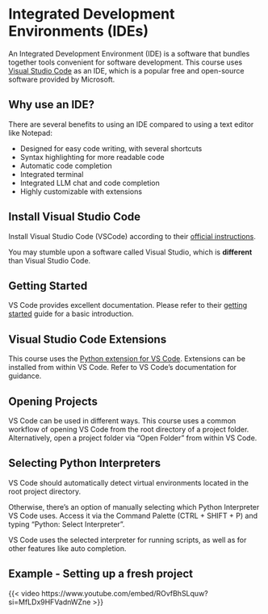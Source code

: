 # Integrated Development Environments (IDEs)

An Integrated Development Environment (IDE) is a software that bundles together tools convenient for software development. This course uses [Visual Studio Code](https://code.visualstudio.com/) as an IDE, which is a popular free and open-source software provided by Microsoft.

## Why use an IDE?

There are several benefits to using an IDE compared to using a text editor like Notepad:

* Designed for easy code writing, with several shortcuts
* Syntax highlighting for more readable code
* Automatic code completion
* Integrated terminal
* Integrated LLM chat and code completion
* Highly customizable with extensions

## Install Visual Studio Code

Install Visual Studio Code (VSCode) according to their [official instructions](https://code.visualstudio.com/). 

::: {.callout-caution}
You may stumble upon a software called Visual Studio, which is **different** than Visual Studio Code.
:::

## Getting Started

VS Code provides excellent documentation. Please refer to their [getting started](https://code.visualstudio.com/docs/getstarted/getting-started) guide for a basic introduction.

## Visual Studio Code Extensions

This course uses the [Python extension for VS Code](https://marketplace.visualstudio.com/items/?itemName=ms-python.python). Extensions can be installed from within VS Code. Refer to VS Code's documentation for guidance.

## Opening Projects

VS Code can be used in different ways. This course uses a common workflow of opening VS Code from the root directory of a project folder. Alternatively, open a project folder via "Open Folder" from within VS Code.

## Selecting Python Interpreters

VS Code should automatically detect virtual environments located in the root project directory. 

Otherwise, there's an option of manually selecting which Python Interpreter VS Code uses. Access it via the Command Palette (CTRL + SHIFT + P) and typing "Python: Select Interpreter". 

VS Code uses the selected interpreter for running scripts, as well as for other features like auto completion.

## Example - Setting up a fresh project

{{< video https://www.youtube.com/embed/ROvfBhSLquw?si=MfLDx9HFVadnWZne >}}